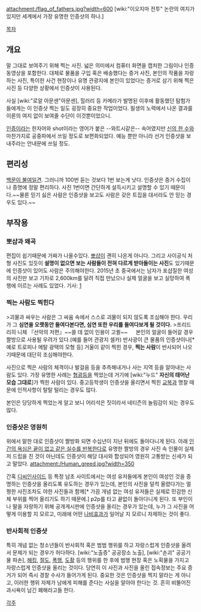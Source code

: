 attachment:/flag_of_fathers.jpg?width=600
[wiki:"이오지마 전투" 논란의 여지가 있지만 세계에서 가장 유명한 인증샷의 하나.]

[[목차]]
== 개요 ==
말 그대로 보여주기 위해 찍는 사진. 넓은 의미에서 컴퓨터 화면을 캡처한 그림이나 인증 동영상을 포함한다.
대체로 물품을 구입 혹은 배송했다는 증거 사진, 본인의 작품을 자랑하는 사진, 특이한 사건 현장이나 유명 관광지에 본인이 있었다는 증거로 삼기 위해 찍은 사진 등 다양한 상황에서 인증샷이 샤용된다.

사실 [wiki:"로알 아문센"아문센], 힐러리 등 카메라가 발명된 이후에 활동했던 탐험가들에게는 이 인증샷 찍는 일도 굉장히 중요한 작업이었다. 필생의 노력에서 나온 결과를 이론의 여지 없이 보여줄 수단이 이것뿐이었으니.

[[인증]]이라는 한자어와 shot이라는 영어가 붙은 --와트시같은-- 속어였지만 [[신의 한 수]]와 마찬가지로 공중파에서 쓰일 정도로 보편화되었다. 예능 뿐만 아니라 선거 인증샷을 보내주라는 안내문에 쓰일 정도.
== 편리성 ==
[[백문이 불여일견]]. 그러니까 100번 듣는 것보다 1번 보는게 낫다. 인증샷은 증거 수집이나 증명에 정말 편리하다. 사진 1번이면 간단하게 설득시키고 설명할 수 있기 때문이다.~~물론 믿기 싫은 사람은 인증샷을 보고도 사람은 갖은 트집을 대서라도 안 믿는 경우도 있다.~~

== 부작용 ==
=== 뽀샵과 왜곡 ===
편집이 쉽기때문에 가짜가 나올수있다. [[뽀샵]]이 괜히 나온게 아니다. 그리고 사이공식 처형 사진도 있듯이 '''설명이 없으면 보는 사람들이 전혀 다르게 받아들이는 사진'''도 있기때문에 인증샷이 있어도 사람은 주의해야한다.
2015년 초 중국에서는 남자가 포샵질한 여성의 사진만 보고 기차로 2,600km를 달려 직접 만났으나 실제 얼굴을 보고 실망하여 폭행에 이르는 사례도 있었다.
기사: [http://media.daum.net/society/others/newsview?newsid=20150202132904692]

=== 찍는 사람도 찍힌다 ===
>괴물과 싸우는 사람은 그 싸움 속에서 스스로 괴물이 되지 않도록 조심해야 한다. 우리가 그 '''심연을 오랫동안 들여다본다면, 심연 또한 우리를 들여다보게 될 것이다.'''
>프리드리히 니체 『선악의 저편』~~쓸 데 없이 인용이 고퀼~~
　
본인의 얼굴이 들어갈 경우 짤방으로 사용될 우려가 있다.(예를 들어 관광지 셀카) 반사광이 큰 물품의 인증샷이나[* 예로 트로피나 메탈 광택의 모형 등] 거울이 같이 찍힌 경우, '''찍는 사람'''이 반사되어 나오기때문에 대단히 조심해야한다.

사진으로 찍은 사람의 체격이나 발걸음 등을 추측해내거나 사는 지역 등을 알아내는 사람도 있다. 가장 유명한 사례는 [[형광등]]을 찍었는데 거기에 [wiki:"누드" '''자신의 태어난 모습 그대로''']가 찍힌 사람이 있다. 중고등학생이 인증샷을 올리면서 찍힌 [[교복]]과 명찰 때문에 인적사항이 탈탈 털리는 경우도 많다.

본인은 당당하게 찍었는게 알고 보니 어리석은 짓이라서 네티즌의 놀림감이 되는 경우도 많다.

=== 인증샷은 영원히 ===
위에서 말한 대로 인증샷이 짤방화 되면 수십년이 지난 뒤에도 돌아다니게 된다.
아래 [[인간의 욕심은 끝이 없고 같은 실수를 반복한다]]로 유명한 짤방의 경우 사진 속 인물이 실제 저 드립을 친 것이 아닌데도 인증샷이 해당 대사와 합성되어 영원히 고통받는 신세가 되고 말았다.
attachment:/Human_greed.jpg?width=350

간혹 [[디씨인사이드]] 등 특정 남초 사이트에서는 여성 유저들에게 본인이 여성인 것을 증명하는 인증샷을 올리도록 유도하는 경우가 있는데, 본인의 사진을 덜컥 올렸다가는 멀쩡한 사진조차도 야한 사진들과 함께[* 가끔 개념 없는 여성 유저들은 실제로 민감한 신체 부위를 찍어 올리기도 하기 때문에.] p2p를 타고 끝없이 돌아다니게 된다.
또 부인이나 딸을 자랑하기 위해 공개게시판에 인증샷을 올리는 경우가 있는데, 누가 그 사진을 어떻게 이용할 지 모르고, 미래에 어떤 [[나비효과]]가 일어날 지 모르니 자제하는 것이 좋다.

=== 반사회적 인증샷 ===
특히 개념 없는 청소년들이 반사회적 혹은 범범 행위를 하고 자랑스럽게 인증샷을 올려서 문제가 되는 경우가 허다하다. [wiki:"노출증" 공공장소 노출], [wiki:"손괴" 공공기물 파손], [[해킹]], [[절도]], [[폭행]], [[도촬]] 등의 행위를 한 후에 범행 현장 혹은 노획물을 가지고 자랑스럽게 인증샷을 올리는 것이다. 당연히 이 사진과 사진을 올린 접속정보는 주요 증거가 되어 즉시 경찰 수사가 들어가게 된다. 중요한 것은 인증샷을 찍지 말라는 게 아니고, 이러한 행위 자체가 남에게 피해를 준다는 사실을 알아야 한다는 것. 흔히 비뚤어진 과시욕이 남긴 폐해라고들 한다.

[[각주]]
